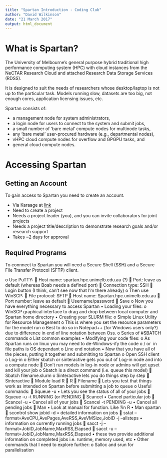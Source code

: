```yaml
---
title: "Spartan Introduction - Coding Club"
author: "David Wilkinson"
date: "21 March 2017"
output: html_document
---
```


# What is Spartan?

The University of Melbourne's general purpose hybrid traditional high performance computing system (HPC) with cloud instances from the NeCTAR Research Cloud and attached Research Data Storage Services (RDSS).

It is designed to suit the needs of researchers whose desktop/laptop is not up to the particular task. Models running slow, datasets are too big, not enough cores, application licensing issues, etc.

Spartan consists of:

*  a management node for system administrators,
*  a login node for users to connect to the system and submit jobs,
*  a small number of 'bare metal' compute nodes for multinode tasks,
*  any 'bare metal' user-procured hardware (e.g., departmental nodes),
*  vHPC cloud compute nodes for overflow and GPGPU tasks, and
*  general cloud compute nodes.

# Accessing Spartan

## Getting an Account

To gain access to Spartan you need to create an account.

*  Via Karaage at [link](https://dashboard.hpc.unimelb.edu.au/karaage)
*  Need to create a project
+  Needs a project leader (you), and you can invite collaborators for joint projects
+  Needs a project title/description to demonstrate research goals and/or research support 
*  Takes ~2 days for approval

## Required Programs

To connnect to Spartan you will need a Secure Shell (SSH) and a Secure File Transfer Protocol (SFTP) client.




o	Use PuTTY:
	Host name: spartan.hpc.unimelb.edu.au (?)
	Port: leave as default (whereas Boab needs a defined port)
	Connection type: SSH
	Login button (I think, can’t see now that I’m there already)
o	Then use WinSCP:
	File protocol: SFTP
	Host name: Spartan.hpc.unimelb.edu.au
	Port number: leave as default
	Username/password
	Save
o	Now you have everything necessary to access Spartan
•	Loading your files:
o	WinSCP graphical interface to drag and drop between local computer and Spartan home directory
•	Creating your SLURM file:
o	Simple Linux Utility for Resource Management
o	This is where you set the resource parameters for the model run
o	Best to do so in Notepad++ (for Windows users only?) due to difference in end of line notation between Oss.
o	Series of #SBATCH commands
o	List common examples
•	Modifying your code files:
o	As Spartan runs on linux you may need to de-Windows-ify the code
o	/ or \ in file paths is OS dependant
o	Line end notation
•	Now that you have all of the pieces, putting it together and submitting to Spartan
o	Open SSH client
o	Log-in
o	Either sbatch or sinteractive gets you out of Log-in node and into a compute node
	Don’t run models in log-in node or admins will get upset and kill your job
o	Sbatch is a direct command (i.e. queue this model)
	Sbatch filename.slurm
o	Sinteractive lets you do things step by step
	Sinteractive
	Module load R
	R
	Filename
	Lets you test that things work as intended on Spartan before submitting a job to queue
o	Useful commands:
	Squeue -u <username>
•	Lets you see the status of all of your jobs
	Squeue -u <username> -t RUNNING (or PENDING
	Scancel <jobid>
•	Cancel particular job
	Scancel -u <username>
•	Cancel all of your jobs
	Scancel -t PENDING -u <username>
•	Cancel all pending jobs
	Man <function name>
•	Look at manual for function. Like ?in R
•	Man spartan
	scontrol show jobid -d <jobid>
•	detailed information on jobs
	sstat --format=AveCPU,AvePages,AveRSS,AveVMSize,JobID -j <jobid> --allsteps
•	information on currently running jobs
	sacct -j <jobid> --format=JobID,JobName,MaxRSS,Elapsed
	sacct -u <username> --format=JobID,JobName,MaxRSS,Elapsed
•	these two provide additional information on completed jobs i.e. runtime, memory used, etc
•	Other commands that I need to explore further:
o	Salloc and srun for parallelisation
